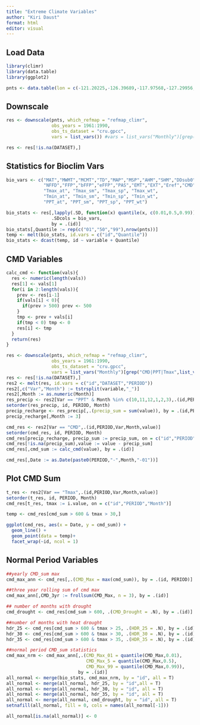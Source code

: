 ```yaml
---
title: "Extreme Climate Variables"
author: "Kiri Daust"
format: html
editor: visual
---
```


## Load Data

```r
library(climr)
library(data.table)
library(ggplot2)

pnts <- data.table(lon = c(-121.20225,-126.39689,-117.97568,-127.29956,-127.12704,-118.7898,-123.45617,-123.37194), lat = c(50.77239,54.73596,50.28127,50.28127,54.83288,50.24118,48.79616,52.49457), elev = c(588,985,1067,55,563,799,306,1103), id = c("BGxm1","SBSmc2","ICHmw2","CWHvm1","SBSdk","ICHxm1","CDFmm","SBPSdc"))

```

## Downscale

```r
res <- downscale(pnts, which_refmap = "refmap_climr", 
                 obs_years = 1961:1990, 
                 obs_ts_dataset = "cru.gpcc", 
                 vars = list_vars()) #vars = list_vars("Monthly")[grep("CMD|PPT|Tmax",list_vars("Monthly"))]

res <- res[!is.na(DATASET),]

```

## Statistics for Bioclim Vars

```r
bio_vars <- c("MAT","MWMT","MCMT","TD","MAP","MSP","AHM","SHM","DDsub0","DD5","DDsub18","DD18",
              "NFFD","FFP","bFFP","eFFP","PAS","EMT","EXT","Eref","CMD","RH","CMI",
              "Tmax_at", "Tmax_sm", "Tmax_sp", "Tmax_wt", 
              "Tmin_at", "Tmin_sm", "Tmin_sp", "Tmin_wt",
              "PPT_at", "PPT_sm", "PPT_sp", "PPT_wt")

bio_stats <- res[,lapply(.SD, function(x) quantile(x, c(0.01,0.5,0.99))),
                 .SDcols = bio_vars, 
                 by = .(id)]
bio_stats[,Quantile := rep(c("01","50","99"),nrow(pnts))]
temp <- melt(bio_stats, id.vars = c("id","Quantile"))
bio_stats <- dcast(temp, id ~ variable + Quantile)

```

## CMD Variables

```r
calc_cmd <- function(vals){
  res <- numeric(length(vals))
  res[1] <- vals[1]
  for(i in 2:length(vals)){
    prev <- res[i-1]
    if(vals[i] < 0){
      if(prev > 500) prev <- 500
    }
    tmp <- prev + vals[i]
    if(tmp < 0) tmp <- 0
    res[i] <- tmp
  }
  return(res)
}
```

```r
res <- downscale(pnts, which_refmap = "refmap_climr", 
                 obs_years = 1961:1990, 
                 obs_ts_dataset = "cru.gpcc", 
                 vars = list_vars("Monthly")[grep("CMD|PPT|Tmax",list_vars("Monthly"))]) #
res <- res[!is.na(DATASET),]
res2 <- melt(res, id.vars = c("id","DATASET","PERIOD"))
res2[,c("Var","Month") := tstrsplit(variable,"_")]
res2[,Month := as.numeric(Month)]
res_precip <- res2[Var == "PPT" & Month %in% c(10,11,12,1,2,3),.(id,PERIOD,Month,value)]
setorder(res_precip, id, PERIOD, Month)
precip_recharge <- res_precip[,.(precip_sum = sum(value)), by = .(id,PERIOD)]
precip_recharge[,Month := 3]

cmd_res <- res2[Var == "CMD",.(id,PERIOD,Var,Month,value)]
setorder(cmd_res, id, PERIOD, Month)
cmd_res[precip_recharge, precip_sum := precip_sum, on = c("id","PERIOD","Month")]
cmd_res[!is.na(precip_sum),value := value - precip_sum]
cmd_res[,cmd_sum := calc_cmd(value), by = .(id)]

cmd_res[,Date := as.Date(paste0(PERIOD,"-",Month,"-01"))]

```

## Plot CMD Sum

```r
t_res <- res2[Var == "Tmax",.(id,PERIOD,Var,Month,value)]
setorder(t_res, id, PERIOD, Month)
cmd_res[t_res, tmax := i.value, on = c("id","PERIOD","Month")]

temp <- cmd_res[cmd_sum > 600 & tmax > 30,]

ggplot(cmd_res, aes(x = Date, y = cmd_sum)) +
  geom_line() +
  geom_point(data = temp)+
  facet_wrap(~id, ncol = 1)
```

## Normal Period Variables

```r
##yearly CMD_sum max
cmd_max_ann <- cmd_res[,.(CMD_Max = max(cmd_sum)), by = .(id, PERIOD)]

##three year rolling sum of cmd max
cmd_max_ann[,CMD_3yr := frollsum(CMD_Max, n = 3), by = .(id)]

## number of months with drought
cmd_drought <- cmd_res[cmd_sum > 600, .(CMD_Drought = .N), by = .(id)]

##number of months with heat drought
hdr_25 <- cmd_res[cmd_sum > 600 & tmax > 25, .(HDR_25 = .N), by = .(id)]
hdr_30 <- cmd_res[cmd_sum > 600 & tmax > 30, .(HDR_30 = .N), by = .(id)]
hdr_35 <- cmd_res[cmd_sum > 600 & tmax > 35, .(HDR_35 = .N), by = .(id)]

##normal period CMD_sum statistics
cmd_max_nrm <- cmd_max_ann[,.(CMD_Max_01 = quantile(CMD_Max,0.01),
                              CMD_Max_5 = quantile(CMD_Max,0.5),
                              CMD_Max_99 = quantile(CMD_Max,0.99)),
                           by = .(id)]
all_normal <- merge(bio_stats, cmd_max_nrm, by = "id", all = T)
all_normal <- merge(all_normal, hdr_25, by = "id",all = T)
all_normal <- merge(all_normal, hdr_30, by = "id", all = T)
all_normal <- merge(all_normal, hdr_35, by = "id", all = T)
all_normal <- merge(all_normal, cmd_drought, by = "id", all = T)
setnafill(all_normal, fill = 0, cols = names(all_normal[-1]))

all_normal[is.na(all_normal)] <- 0
```
